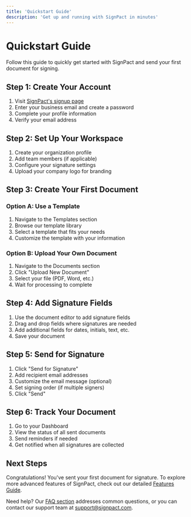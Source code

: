 ```yaml
---
title: 'Quickstart Guide'
description: 'Get up and running with SignPact in minutes'
---
```


# Quickstart Guide

Follow this guide to quickly get started with SignPact and send your first document for signing.

## Step 1: Create Your Account

1. Visit [SignPact's signup page](/)
2. Enter your business email and create a password
3. Complete your profile information
4. Verify your email address

## Step 2: Set Up Your Workspace

1. Create your organization profile
2. Add team members (if applicable)
3. Configure your signature settings
4. Upload your company logo for branding

## Step 3: Create Your First Document

### Option A: Use a Template

1. Navigate to the Templates section
2. Browse our template library
3. Select a template that fits your needs
4. Customize the template with your information

### Option B: Upload Your Own Document

1. Navigate to the Documents section
2. Click "Upload New Document"
3. Select your file (PDF, Word, etc.)
4. Wait for processing to complete

## Step 4: Add Signature Fields

1. Use the document editor to add signature fields
2. Drag and drop fields where signatures are needed
3. Add additional fields for dates, initials, text, etc.
4. Save your document

## Step 5: Send for Signature

1. Click "Send for Signature"
2. Add recipient email addresses
3. Customize the email message (optional)
4. Set signing order (if multiple signers)
5. Click "Send"

## Step 6: Track Your Document

1. Go to your Dashboard
2. View the status of all sent documents
3. Send reminders if needed
4. Get notified when all signatures are collected

## Next Steps

Congratulations! You've sent your first document for signature. To explore more advanced features of SignPact, check out our detailed [Features Guide](/product/features).

Need help? Our [FAQ section](/faq) addresses common questions, or you can contact our support team at support@signpact.com. 